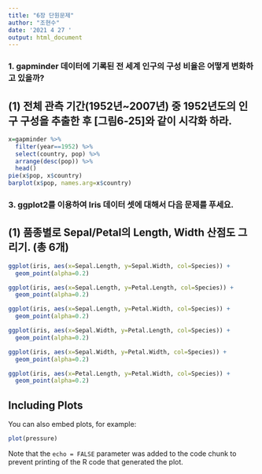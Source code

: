 ```yaml
---
title: "6장 단원문제"
author: "조현수"
date: '2021 4 27 '
output: html_document
---
```

### 1. gapminder 데이터에 기록된 전 세계 인구의 구성 비율은 어떻게 변화하고 있을까?
## (1) 전체 관측 기간(1952년~2007년) 중 1952년도의 인구 구성을 추출한 후 [그림6-25]와 같이 시각화 하라.
```r

x=gapminder %>% 
  filter(year==1952) %>% 
  select(country, pop) %>% 
  arrange(desc(pop)) %>% 
  head()
pie(x$pop, x$country)
barplot(x$pop, names.arg=x$country)
```

### 3. ggplot2를 이용하여 Iris 데이터 셋에 대해서 다음 문제를 푸세요.

## (1) 품종별로 Sepal/Petal의 Length, Width 산점도 그리기. (총 6개)

```r
ggplot(iris, aes(x=Sepal.Length, y=Sepal.Width, col=Species)) + 
  geom_point(alpha=0.2)

ggplot(iris, aes(x=Sepal.Length, y=Petal.Length, col=Species)) + 
  geom_point(alpha=0.2)

ggplot(iris, aes(x=Sepal.Length, y=Petal.Width, col=Species)) + 
  geom_point(alpha=0.2)

ggplot(iris, aes(x=Sepal.Width, y=Petal.Length, col=Species)) + 
  geom_point(alpha=0.2)

ggplot(iris, aes(x=Sepal.Width, y=Petal.Width, col=Species)) + 
  geom_point(alpha=0.2)

ggplot(iris, aes(x=Petal.Length, y=Petal.Width, col=Species)) + 
  geom_point(alpha=0.2)
```

## Including Plots

You can also embed plots, for example:

```r
plot(pressure)
```

Note that the `echo = FALSE` parameter was added to the code chunk to prevent printing of the R code that generated the plot.
